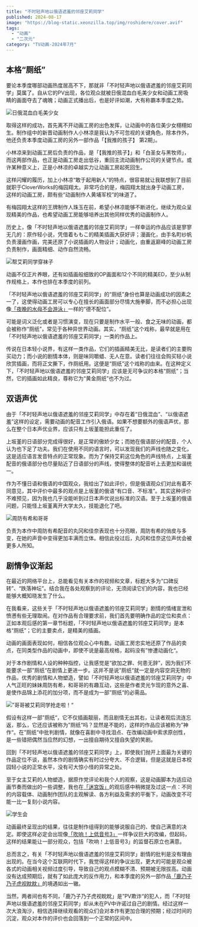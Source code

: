 ```yaml
---
title: "不时轻声地以俄语遮羞的邻座艾莉同学"
published: 2024-08-17
image: "https://blog-static.xeonzilla.top/img/roshidere/cover.avif"
tags:
  - "动画"
  - "二次元"
category: "TV动画-2024年7月"
---
```


## 本格“厕纸”
要论本季度哪部动画热度居高不下，那就非「不时轻声地以俄语遮羞的邻座艾莉同学」莫属了。自从它的PV出现，各位观众就被日俄混血白毛美少女和动画工房吸睛的画面夺去了魂魄；动画正式播出后，也是好评如潮，大有称霸本季度之势。

<Image src="https://blog-static.xeonzilla.top/img/roshidere/01.avif" alt="日俄混血白毛美少女" format="avif" inferSize />

取得这样的成功，首先离不开动画工房的出色发挥，让动画中的各位美少女栩栩如生。制作组中的新晋动画制作人小林凉是我认为不可忽视的关键角色，除本作外，他还负责本季度动画工房的另外一部作品「【我推的孩子】 第2期」。

小林凉来到动画工房后负责的作品，是「【我推的孩子】」和「白圣女与黑牧师」，而这两部作品，也正是动画工房走出低谷，重回主流动画制作公司的关键节点。或许某种意义上，正是小林凉的卓越实力让动画工房起死回生。

这样闪耀的履历，加上小林凉“敢于起用新人”的特点，很容易就让我联想到了目前就职于CloverWorks的梅园翔太。非常巧合的是，梅园翔太就出身于动画工房，这样的动画工房，颇有些“动画制作人黄埔军校”的味道了。

有梅园翔太这样的王牌制作人珠玉在前，希望小林凉能够不断进化，继续为观众呈现精美的作品，也希望动画工房能够培养出其他同样优秀的动画制作人。

历史上，像「不时轻声地以俄语遮羞的邻座艾莉同学」一样幸运的作品应该是寥寥无几的：原作轻小说，凭借着ももこ的精美插画大获好评；漫画化，由手名町纱帆负责漫画作画，完美还原了小说插画的人物设计；动画化，由重返巅峰的动画工房负责制作，画面精细、动作自然流畅。

<Image src="https://blog-static.xeonzilla.top/img/roshidere/02.avif" alt="帮艾莉同学穿袜子" format="avif" inferSize />

动画不仅正片养眼，还有如插画般细致的OP画面和12个不同的精美ED，至少从制作规格上，本作也排在本季度的前列。

「不时轻声地以俄语遮羞的邻座艾莉同学」的“厕纸”身份也算是动画成功的因素之一了，这使得动画工房可以专心在擅长的画面部分尽情大施拳脚，而不必担心出现像[「夜晚的水母不会游泳」](/posts/yorukura/)一样的“德不配位”。

可能是词义泛化或者是习惯演变，现在只要是制作水平一般、食之无味的动画，都会被称作“厕纸”，常见于各种异世界动画。其实，“厕纸”这个戏称，最早就是用在「不时轻声地以俄语遮羞的邻座艾莉同学」一类的作品上。

传说在日本轻小说界，有这样一类作品，它们的插画精美无比，是读者们的主要购买动力；而小说的剧情本体，则是味同嚼蜡、无人在意。读者们往往会购买轻小说欣赏插画，而将正文撕下，作厕纸用。这便是“厕纸”这个戏称的由来。在这种定义下，「不时轻声地以俄语遮羞的邻座艾莉同学」应该是无可争议的本格“厕纸”；当然，它的插画如此精良，尊称它为“黄金厕纸”也不为过。

## 双语声优
由于「不时轻声地以俄语遮羞的邻座艾莉同学」中存在着“日俄混血”、“以俄语遮羞”这样的设定，需要动画的配音工作引入俄语。如果不想要额外的俄语声优，那么在整个日本声优业界，应该只有上坂堇能担此重任了。

上坂堇的日语部分完成得很好，是正常的傲娇少女；而她在俄语部分的配音，个人认为也下足了功夫。我们在使用不同的语言时，可以发现我们的声线也随之变化，这是适应语言发音特点的正常现象。而为了保持艾莉这位角色的声线特点，上坂堇配音的俄语部分也尽量贴近了日语部分的声线，使得整体的配音听上去更加和谐统一。

作为不懂日语和俄语的中国观众，我给出了如此评价，但是俄语观众们对此有着不同意见，其中评价中最多的观点是上坂堇的俄语“有口音、不标准”。其实这种评价不难预见，因为我也几乎没能听到过日本声优说出标准的汉语。至于上坂堇的俄语问题，只能怪上坂堇离开大学太久，技能退化了吧。

<Image src="https://blog-static.xeonzilla.top/img/roshidere/03.avif" alt="周防有希和哥哥" format="avif" inferSize />

负责为本作中周防有希配音的丸冈和佳奈表现也十分亮眼，周防有希的俏皮与多变，在她的声音中变得更加丰满而立体。相信此役过后，丸冈和佳奈这位声优会被更多人所知。

## 剧情争议渐起
在最近的网络平台上，总能看见有关本作的视频和文章，标题大多为“口碑反转”、“跌落神坛”。结合我在各处观察到的评论，无须阅读它们的内容，我也已经能够大概知晓发生了什么。

在我看来，这些关于「不时轻声地以俄语遮羞的邻座艾莉同学」剧情的情绪宣泄和愤懑有些无理取闹。在对作品有合理要求前，我们首先要明确作品的定位和卖点：正如本观后感的第一章节标题，「不时轻声地以俄语遮羞的邻座艾莉同学」是本格“厕纸”；它的主要卖点，是精美的插画。

动画的画面表现如何，相信各位观众心中有数。动画工房忠实地还原了作品的卖点，在同类型作品的动画中，即使不说是最高规格，起码没有”惨遭动画化“。

对于本作剧情和人设的种种指控，让我感觉是“欲加之罪、何患无辞”，因为我们不能要求一部”厕纸“在剧情上更进一步。这并不是说”厕纸“就一定是内容空洞无物的作品，优秀的剧情和人物塑造，譬如「不时轻声地以俄语遮羞的邻座艾莉同学」中人气正旺的妹妹周防有希，和哥哥的有趣互动，这些是作者灵光乍现的意外之喜、是使作品锦上添花的加分项，而不是成为一部”厕纸“的必需品。

<Image src="https://blog-static.xeonzilla.top/img/roshidere/04.avif" alt="”哥哥被艾莉同学抢走啦！“" format="avif" inferSize />

假设有这样一部”厕纸“，它不仅插画靓丽，而且剧情无出其右，让读者观后流连忘返，那么，它还应该被称为”厕纸“吗？显然是不能的，这样的作品应该被称为”神作“。在”厕纸“中批判剧情，就像在喜剧中寻找泪点、在改编动画中索求原创性，是一些错把偶然当应然的幻想，一出擅自期待又擅自失望的笑剧。

回到「不时轻声地以俄语遮羞的邻座艾莉同学」上，即使我们抛开上面最为关键的作品定位不谈，虽然本作的剧情确实有时过分夸大、不合逻辑，但是这就是日本校园轻小说的正常水平，没有可大惊小怪的异常之处。

至于女主艾莉的人物塑造，据原作党评论和我个人的观察，这是动画脚本为适应动画节奏而做出的一些调整，我也在[「迷宫饭」](/posts/danjon_meshi/)的观后感中稍微提及过这一点：不同的内容载体、动画制作团队的主观解读、各方利益及需求的平衡下，动画改变不可能一比一复刻小说内容。

<Image src="https://blog-static.xeonzilla.top/img/roshidere/05.avif" alt="学生会" format="avif" inferSize />

动画最终呈现出的结果，往往是制作组得到的能够说服自己的、使自己满意的决定。即使这样必定会出现像[「吹响！上低音号3」](/posts/sound_euphonium_season3/)一样争议巨大的改编，但起码，这样的结果能让一部分观众，包括「吹响！上低音号3」的监督石原立也满意。

总而言之，有关「不时轻声地以俄语遮羞的邻座艾莉同学」剧情的批判是没有理由出现的。在当今这个互联网时代下，我觉得这样的争议出现，更大的可能是观众被各式的动画相关视频过度引导，导致自己的观点模糊不清、预期被无限拔高。动画没有达成预期后，就有了如此庞大的反作用力，和本季度的另外一部作品[「鹿乃子乃子虎视眈眈」](/posts/shikanoko/)的境遇如出一辙。

当然，两者间也有不同，「鹿乃子乃子虎视眈眈」是”PV欺诈“的犯人，而「不时轻声地以俄语遮羞的邻座艾莉同学」却从未在PV中许诺过自己的剧情。经过这样一次大浪淘沙，相信选择继续观看的观众们会对本作有更加合理的预期；经过时间的沉淀，观众对本作的评价也会回落到一个正常的区间中。
